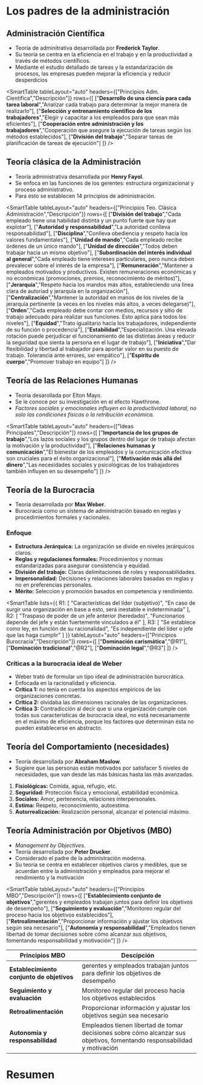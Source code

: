 # Los padres de la administración

## Administración Científica
- Teoría de adminitrativa desarrollada por **Frederick Taylor**.
- Su teoría se centra en la eficiencia en el trabajo y en la productividad a través de métodos científicos.
- Mediante el estudio detallado de tareas y la estandarización de procesos, las empresas pueden mejorar la eficiencia y reducir desperdicios

<SmartTable
  tableLayout="auto"
  headers={["Principios Adm. Científica","Descripción"]}
  rows={[
    ["**Desarrollo de una ciencia para cada tarea laboral**","Analizar cada trabajo para determinar la mejor manera de realizarlo"],
    ["**Selección y entrenamiento científico de los trabajadores**","Elegir y capacitar a los empleados para que sean más eficientes"],
    ["**Cooperación entre administración y los trabajadores**","Cooperación que asegure la ejecución de tareas según los métodos establecidos"],
    ["**División del trabajo**","Separar tareas de planificación de tareas de ejecución"]
  ]}
/>

## Teoría clásica de la Administración
- Teoría administrativa desarrollada por **Henry Fayol**.
- Se enfoca en las funciones de los gerentes: estructura organizacional y proceso administrativo.
- Para esto se establecen 14 principios de administración.

<SmartTable
  tableLayout="auto"
  headers={["Principios Teo. Clásica Administración","Descripción"]}
  rows={[
    ["**División del trabajo**","Cada empleado tiene una habilidad distinta y un punto fuerte que hay que explotar"],
    ["**Autoridad y responsabilidad**","La autoridad conlleva responsabilidad"],
    ["**Disciplina**","Conlleva obediencia y respeto hacia los valores fundamentales"],
    ["**Unidad de mando**","Cada empleado recibe órdenes de un único mando"],
    ["**Unidad de dirección**","Todos deben trabajar hacia un mismo objetivo"],
    ["**Subordinación del interés individual al general**","Cada empleado tiene intereses particulares, pero nunca deben prevalecer sobre el interés de la empresa"],
    ["**Remuneración**","Mantener a empleados motivados y productivos. Existen remuneraciones económicas y no económicas (promociones, premios, reconocimiento de méritos)"],
    ["**Jerarquía**","Respeto hacia los mandos más altos, estableciendo una línea clara de autoriad y jerarquía en la organización"],
    ["**Centralización**","Mantener la autoridad en manos de los niveles de la jerarquía pertinente (a veces en los niveles más altos, a veces delegarse)"],
    ["**Orden**","Cada empleado debe contar con medios, recursos y sitio de trabajo adecuado para realizar sus funciones. Esto aplica para todos los niveles"],
    ["**Equidad**","Trato igualitario hacia los trabajadores, independiente de su función o procedencia"],
    ["**Estabilidad**","Especialización. Una elevada rotación puede perjudicar el funcionamiento de las distintas áreas y reducir la seguridad que sienta la persona en el lugar de trabajo"],
    ["**Iniciativa**","Dar flexibilidad y libertad al trabajador para aportar valor en su puesto de trabajo. Tolerancia ante errores, ser empático"],
    ["**Espíritu de cuerpo**","Promover trabajo en equipo"]
  ]}
/>

## Teoría de las Relaciones Humanas
- Teoría desarollada por Elton Mayo.
- Se le conoce por su investigación en el efecto Hawthrone.
- *Factores sociales y emocionales influyen en la productividad laboral, no solo las condiciones físicas o la retribución económica.*

<SmartTable
  tableLayout="auto"
  headers={["Ideas Principales","Descripción"]}
  rows={[
    ["**Importancia de los grupos de trabajo**","Los lazos sociales y los grupos dentro del lugar de trabajo afectan la motivación y la productividad"],
    ["**Relaciones humanas y comunicación**","El bienestar de los empleados y la comunicación efectiva son cruciales para el éxito organizacional"],
    ["**Motivación más allá del dinero**","Las necesidades sociales y psicológicas de los trabajadores también influyen en su desempeño"]
  ]}
/>

## Teoría de la Burocracia
- Teoría desarrollada por **Max Weber**.
- Burocracia como un sistema de administración basado en reglas y procedimientos formales y racionales.

### Enfoque
- **Estructura Jerárquica:** La organización se divide en niveles jerárquicos claros.
- **Reglas y regulaciones formales:** Procedimientos y normas estandarizadas para asegurar consistencia y equidad.
- **División del trabajo:** Claras delimitaciones de roles y responsabilidades.
- **Impersonalidad:** Decisiones y relaciones laborales basadas en reglas y no en preferencias personales.
- **Mérito:** Seleccion y promoción basados en competencia y rendimiento.

<SmartTable
  lists={{
    R1: [
      "Características del líder (subjetivo)",
      "En caso de surgir una organización en base a esto, será inestable e indeterminada"
    ],
    R2: [
      "Traspaso de poder de un jefe anterior (heredado)",
      "Funcionarios depende del jefe y están fuertemente vinculados a él"
    ],
    R3: [
      "Se establece como ley, en función de su racionalidad",
      "Es independiente del líder o jefe que las haga cumplir"
    ]
  }}
  tableLayout="auto"
  headers={["Principios Burocracia","Descripción"]}
  rows={[
    ["**Dominación carismática**","@R1"],
    ["**Dominación tradicional**","@R2"],
    ["**Dominación legal**","@R3"]
  ]}
/>

### Críticas a la burocracia ideal de Weber

- Weber trató de formular un tipo ideal de administración burocrática.
- Enfocada en la racionalidad y eficiencia.
- **Crítica 1:** no tenía en cuenta los aspectos empiricos de las organizaciones concretas.
- **Crítica 2:** olvidaba las dimensiones racionales de las organizaciones.
- **Crítica 3:** Contradicción al decir que si una organización cumple con todas sus características de burocracia ideal, no está necesariamente en el máximo de eficiencia, porque los factores que determinan ésta no pueden establecerse en abstracto.

## Teoría del Comportamiento (necesidades)
- Teoría desarrollada por **Abraham Maslow**.
- Sugiere que las personas están motivados por satisfacer 5 niveles de necesidades, que van desde las más básicas hasta las más avanzadas.

<SmartFigure
	id="piramide-maslow"
	src="/inacap/avan01/images/fig01.png"
	alt="Pirámide de Maslow"
	caption="Pirámide de Maslow"
	size="medium"
/>

1. **Fisiológicas:** Comida, agua, refugio, etc.
2. **Seguridad:** Protección física y emocional, estabilidad económica.
3. **Sociales:** Amor, pertenencia, relaciones interpersonales.
4. **Estima:** Respeto, reconocimiento, autoestima.
5. **Autorrealización:** Realización personal, alcanzar el potencial máximo.

## Teoría Administración por Objetivos (MBO)
- *Management by Objectives*.
- Teoría desarrollada por **Peter Drucker**.
- Considerado el padre de la administración moderna.
- Su teoría se centra en establecer objetivos claros y medibles, que se acuerdan entre la administración y empleados para mejorar el rendimiento y la motivación

<SmartTable
  tableLayout="auto"
  headers={["Principios MBO","Descripción"]}
  rows={[
    ["**Establecimiento conjunto de objetivos**","gerentes y empleados trabajan juntos para definir los objetivos de desempeño"],
    ["**Seguimiento y evaluación**","Monitoreo regular del proceso hacia los objetivos establecidos"],
    ["**Retroalimentación**","Proporcionar información y ajustar los objetivos según sea necesario"],
    ["**Autonomía y responsabilidad**","Empleados tienen libertad de tomar decisiones sobre cómo alcanzar sus objetivos, fomentando responsabilidad y motivación"]
  ]}
/>

|Principios MBO|Descipción|
|---|---|
|**Establecimiento conjunto de objetivos**|gerentes y empleados trabajan juntos para definir los objetivos de desempeño|
|**Seguimiento y evaluación**|Monitoreo regular del proceso  hacia los objetivos establecidos|
|**Retroalimentación**|Proporcionar información y ajustar los objetivos según sea necesario|
|**Autonomía y responsabilidad**|Empleados tienen libertad de tomar decisiones sobre cómo alcanzar sus objetivos, fomentando responsabilidad y motivación|

# Resumen

<SmartFigure
	id="resumen-lectura2"
	src="/inacap/avan01/images/fig02.png"
	alt='Resumen Los "Padres de la Administración"'
	caption='Resumen "Los Padres de la Administración"'
	size="large"
/>